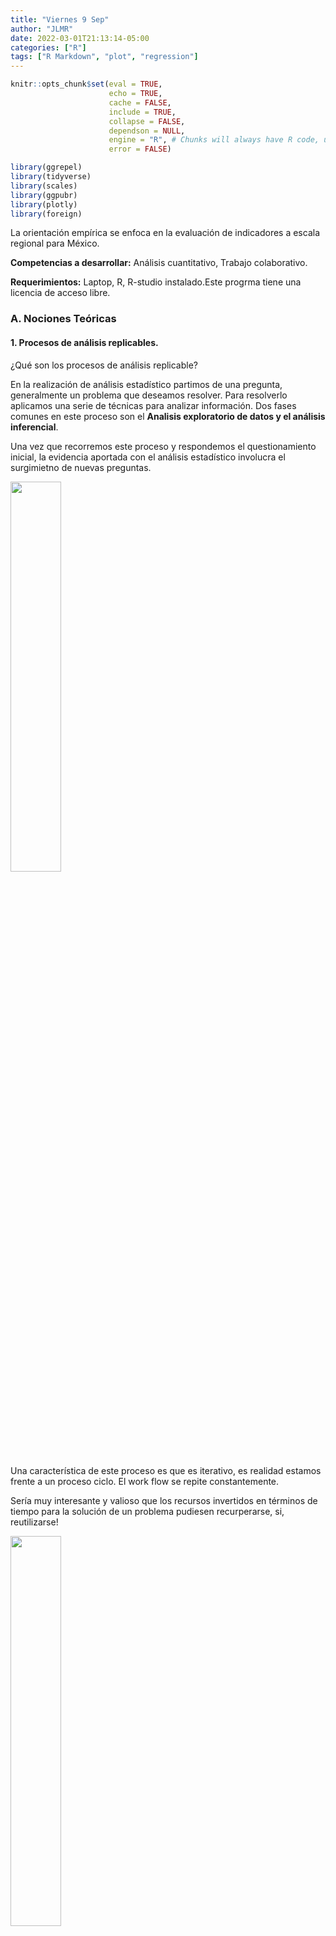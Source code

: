 ```yaml
---
title: "Viernes 9 Sep"
author: "JLMR"
date: 2022-03-01T21:13:14-05:00
categories: ["R"]
tags: ["R Markdown", "plot", "regression"]
---
```




```r
knitr::opts_chunk$set(eval = TRUE, 
                      echo = TRUE, 
                      cache = FALSE,
                      include = TRUE,
                      collapse = FALSE,
                      dependson = NULL,
                      engine = "R", # Chunks will always have R code, unless noted
                      error = FALSE)                     

```



```r

library(ggrepel)
library(tidyverse)
library(scales)
library(ggpubr)
library(plotly)
library(foreign)
```



La orientación empírica se enfoca en la evaluación de indicadores a escala regional para México.

**Competencias a desarrollar:** Análisis cuantitativo, Trabajo colaborativo.

**Requerimientos:**  Laptop,  R, R-studio instalado.Este progrma tiene una licencia de acceso libre. 


### A. Nociones Teóricas

#### 1. Procesos de análisis replicables.

¿Qué son los procesos de análisis replicable?

En la realización de análisis estadístico  partimos de una pregunta, generalmente un problema que deseamos resolver. Para resolverlo aplicamos una serie de técnicas para analizar información. Dos fases comunes en  este proceso son el **Analisis exploratorio de datos y el análisis inferencial**.   

Una vez que recorremos este proceso y respondemos el questionamiento inicial, la evidencia aportada con el análisis estadístico involucra el surgimietno de nuevas preguntas.

![](/images/blog/q.jpeg){width=40%}


Una característica de este proceso es que es iterativo, es realidad estamos frente a un proceso ciclo. El work flow se repite constantemente. 

Sería muy interesante y valioso que los recursos invertidos en términos de tiempo para la solución de un problema pudiesen recurperarse, si, reutilizarse! 

![](/images/blog/recycle.png){width=40%}


De esta forma optimizariamos el uso de nuestros recursos. 

La forma de hacer este uso óptimo en términos de análisis estadístico de datos es utilizando proceso **replicables**.

Piense en las operaciones que comunmente se hacen en *Excel* por ejemplo. Una vez que se finaliza con una estimación se guarda el archivo y cuando se require hacer un análisis nuevo se abre otro archivo a pesar de que se usan funciones similares para aproximar el cálculo se trabaja doble ya que no se tiene un registro que documente nuestro trabajo paso a paso.

A media que se hacen análisis de mayor complejidad o con un volumen de datos de mayor escala, se hace evidente la necesidad de documentar el proceso de análisis para su repoducción futura. 

El entorno de análisis con plataformas como **R studio** esta diseñado explicitamente para permitir la **replicabilidad** del proceso de análisis. 

#### 1.2 RStudio vs. STATA, SPSS y EXCEL.

![](/images/blog/logos.jpeg){width=80%}
La principal ventaja de **R** sobre otros paquetes disponibles en el mercado actualmente es la flexibilidad del entorno *OPEN SOURCE*. Una gran comunidad de usuarios, desarrolla y comparte las herramientas que integran R de foma contínua.

Otra ventajas incluyen: 

+ Integración de código  (lenguaje R).
    
+ Explicitamente incorpora la perspectiva de análisis estadístico y  permite la representación gráfica dinámica (ej. Shiny apps).
    
+ Generación de reportes endiversos formatos, como HTML, PDF,etc.No solo word.

+ Manejo de grandes volumenes de datos (base de datos que contienen millones de registros (individuos, observaciones...)

+ Plataforma que permite  utilizar herramientaspara visualización (ej.paquete ggplot2)

[Ejemplos de uso de R para análisis estadístico](https://insight4health.netlify.app/)

### Algunas consideraciones preeliminares sobre R.

## IDE 

R es un lenguaje que nos permite hablar con la computadora, en analogía con cualquier lenguaje, como aprenderemos existen **sustantivos**, estos son los objetos (data frames o conjunto de adtos),  las funciones pueden entenderse como **verbos** y sus argumentos como **adverbios**.

Estamos aprendiendo un lenguaje para comunicarnos con nuestra computadora con la finalidad de conducir tareas de análisis de datos. 

En la base del proceso de análisis de datos se encuentra la habilidad para almacenar **grandes cantidades de datos** y tener la capacidad para sustraer estos datos cuando lo necesitamos. 

El resto  de actividades como la **manipulación de los datos**, su **visualización** y el **modelado** son etapas en la secuencia del proceso de análisis. 

## IDE Componentes del entorno de trabajo en R  Studio

El entono de trabajo de **R**, (IDE *Integrated Development Environment*) permite introducción de  código para ejecutar estimaciones. Cuatro secciones principales para trabajo: 



![](/images/blog/IDE.jpg)

![](https://raw.githubusercontent.com/JoseLuisManzanaresRivera/intersemestral-2021/main/public/post/R_IDE2.jpg)


 **Source pane** Permite el registro de los comandos las operaciones utilizadas. (el código utilizado)
 
![](/images/blog/source.jpg)

**Environment** 

![](/images/blog/environment.jpg)

**Console y Terminal pane** Area para  introducir código y  ejecutarlo.

![](/images/blog/console.jpg)

**Viewer**


![](/images/blog/viewer.jpg)


A medida que avanzamos con el aprendizaje de la implementación en R aprenderemos a manejar elementos en el entorno de R como: **los objetos**, **tipos de datos**,  **notación**, **funciones**, etc.,

### Instalación de Paquetes.

Estos se integran por  funciones que se han construido por miembros de la comunidad, nos permiten realizar operaciones concretas así como estimar procedimientos estadisticos de diverso gado de complejidad.
Para poder utilizar estos paquetes es necesario instalarlos y activarlos en el espacio de trabajo usando el menú Install y Packages. Área inferior izquierda. La siguiente figura muestra el menú para instalarlos.


![](/images/blog/Packages.jpg)


Alternativamente podemos utilizar la línea de comandos para hacer la instalación usando la función: `install.packages("ggplot2")`.

Un paquete básico es `tidyverse` este es una colección de funciones y es útil para realizar  tareas de análisis de datos e incluye herramientas  para visualización como `ggplot`. 

Una vez que tenemos el paquete que necesitamos instalado, lo activamos con la función  `library()`.


Una via básica de consulta para conocer los propósiots y los paramétros necesarios para las diferentes funciones para anáisis,  es la documentación de ayuda. Esto se hace anteponiendo un signo $?$  al nombre de la función.   Ej. `?mutate`. *IMPORTANTE*, la libreria que contiene la funcion debe estar actualmente activa para poder acceder a la documentación solicitada. 


### Consideraciones a recordar sobre los tipos de variables  clases y tipo de atributos.

- Numeric

- Strings 

- Factors

Esta clase se permite almacenar información categórica,  datos que son categóricos por ejemeplo los estados de la república mexicana, sabemos que son 32 y pueden ser almacenados como un vector de factores, en una variable categórica. 

El vector sexo con valores c("Mujer","Hombre"), igual es de clase factor. Un conjunto de rangos de edad por ejemplo con factores en un vector como grupo_e<-C(1,2,3,4)  para 1:0-12 años, 2:13-24, 3:25-34 y 4 35-64 años. 

Estas variables se pueden representar con vectores de clase factor. Esencialmente un factor es una categoría. Note que  no son variables cuyo orden o magnitud sea de terminante. Por ejemplo en el vector sexo  el 2: Mujer,  no es más que uno: Hombre. 

Para asignar la clase **factor** a un vector únicamente pasamos la funcion `as.factor()`   del paquete `tidyverse` o bien la *built in* función   `factor()`. R almacenará los datos en un vector de enteros **integer** . R también agregará el atributo **levels** al atributo ya existente **class**.


```r
sexo <- factor(c("masculino", "femenino", "femenino", "masculino"))
typeof(sexo) 
class(sexo) 
attributes(sexo) 
sexo
```


Note que los factores parecen texto pero se comportan como números. Note que R convertirá las strings de texto en factores cuando leemos una base de datos.

Para converitr una variable a  texto  **character strings** solo utilizamos la función `as.character()`

Ejemplo

`as.character(sexo)`


## Objetos


### Listas.

Este objeto, permite almacenar un grupo de vectores, cada elemento de la lista puede ser un vector, a diferencia  del caso de los vectores atómicos en donde se agrupan elementos individuales, en una lista cada "elemento" es un vector y estos puden ser de diferentes tipos, ej. numéricos, character strings, logicos. La función utilizada para crear una lista es `list()`

Ejemplo 


```r
lista<-list(100:130,"R",list(TRUE,FALSE)) 
lista 
```


La flexibilidad de este objeto es una ventaja ya que nos permite contar con una herramienta versátil de almacenamiento para agrupar cualquier objeto. 

### Data frames.

Este tipo de objeto es la versión bi-dimensional de una lista donde las **columnas** son vectores (variables) y cada **renglón** observaciones. Este es el tipo de objeto más útil para realizar el análisis de datos. Podemos pensar en un data frame como el equivalente de R a una hoja de cálculo de excel.

Un data frame agrupa los **vectores en columnas**, de tal forma que cada vector de un data frame puede contener un tipo de datos específico, pero cada celda dentro un vector tendrá la misma información. Asímismo, los vectores agrupados en un **data frame** son de la misma longitud. La figura siguiente muestra un ejemplo de esta configuración.

Ejemplo 1

![](/images/blog/dataframe.jpg)

Ejemplo 2

![](/images/blog/dataframe2.jpg)

*Ejemplo.** 

Cargamos un data frame (df) con la función read.csv(). Este df  esta alojado en un archivo de texto separado por comas **commas separeted values**  (.csv) nombrado **ebc15.csv** en la ruta indicada entre comillas: **"C:/Users/..."**. 
```r

egresos<-"https://raw.githubusercontent.com/bordercode/STATISTICS-I-MDR/main/content/english/blog/egresosBC15.csv"

ebc15<-read.csv(egresos)%>%
  select(-X) 


names(ebc15)
glimpse(ebc15)
str(ebc15)
class(ebc15)
```

Este contiene información de egresos hospitalarios. Note que contiene 5 vectores (variables). Hemos  utilizado la función `glimpse()` del paquete `tidyverse`  para conocer el tipo de vectores almacenados en el DF y una función alternativa para conocer esta información  mediante la función `str()` structure.

Note que la clase del objeto `ebc15` es data.frame. También hemos extraído con la función `names()` los nombres de los vectores contenidos en el df.


## Scripts

Para evitar escribir todo el análisis nuevamente, el *work flow* recomendado en **R** es trabajar con **scripts**, estos son archivos de texto en donde almacenamos todo el código utilizado en nuestro análisis.

Aún mejor si deseamos podemos almacenar el código en un archivo R Markdown  [R Markdown](https://rmarkdown.rstudio.com/), lo que nos permite la flexibilidad de crear el resultado del análisis en diversos formatos incluido html. Sí, una página web para consultarla en internet que podemos alojar en servidores como [Netlify](https://www.netlify.com/) o repositorios como [Github](https://github.com/) y publicar el contenido usando **githubweb pages** .

![](/images/blog/scripts.jpg)

Una vez que almacenamos el código en un script podemos ejecutar cada linea de este código (just hit enter en frente de la linea de código a ejecutar), seleccionar una porción  (y lo ejecutamos con ctr+enter) o bien ejecturar todo el **code chunk** (como le decimos en la comunidad **R** a las porciones de código de un script.) utilizando la función **Run** del menú superior. 


### Creación de objetos y lectura de archivos

Ara iniciar el análisis de datos cargamos una base que puede presentarse en una variaedad de formatos (uno muy comun es .csv ) o bien Podemos crear un objeto (ej. un dataframe o una lista de variables) en R y almacenarlo para su análisis, para lo cual asignamos un nombre usando el simbolo $<-$ y tenemos  los datos almacenados en la memoria, a esto le denominamos objetos. El simbolo será el equivalente a el $=$. Se lee igual a...
Esta notación es un estandar en R.

Una vez que nos familizarizamos con la **línea de comando** con facilidad podemos realizar operaciones básicas.


**Note:** Cuando creamos un objeto este aparece en la parte superior derecha en el área de environment

**Ejercicio**

Realice las siguentes operaciones: 

* Elija un número y sume  2. 
* Multipleque el resultado por 3.
* Reste 6 de la respuesta. 

Podemos observar La lista de los objetos activos en el entorno de trabajo usando el comando **ls()**



```r
## Para listar  los objetos disponibles.
ls()
```
Importante: 
**Note:** You can name an object in R almost anything you want, but there are a few rules. First,
a name **cannot start with a number**. Second, a name cannot use some special symbols,
like **^, !, $, @, +, -, /, or * **: Note también que  los nombres son sensibles al uso de mayúsculas. Note que si el nombre asignado ya existe, el nuevo objeto sobre escribirá el objeto anterior.


Ejercicio 


Genere  un **dado virtual:**

```r
1:6
```

Este notación nos permite tener  un lista de números entre 1 y 6, pero es necesario almacenarlos. Para lo cual asignamos un nombre usando el simbolo $<-$ 

```r
Dado<-1:6
Dado
```

**Note:** Cuando creamos un objeto este aparece en la parte superior derecha en el área de environment

![](/images/blog/environment.jpg)


```r
dado<-1:10
dado


dado<-1:6
dado

dice<-1:6
dice
```

¿Qué podemos hacer con el dado?


Comencemos por algunas operaciones aritméticas.


```r
dado-1

dado/2

dado*dado
```

Note que el resultado en cada caso es un vector del mismo tamaño  (en este caso 1x6). Si multiplicamos un vector de un tamaño inferior al primer factor, R replica los valores del vector de menor tamaño hasta alcanzar el tamaño del primero vertor y así aplica la operación para ambos vectores del mismo tamaño. 


Ahora que ya hemos realizado algo de artimética con el dado, veamos como podemos lanzarlo para obtener un número aleatorio. PAra este proposito necesitamos una función. 


## Funciones

Para realizar esta tarea de selección de un número aleatorio, necesitamos una función, en R tener una función es fácil únicamente necesitamos el **nombre** y los **argumentos** (entre paréntesis) sobre los cuales se aplicará dicha función. Algunos ejemplos de funciones disponibles de forma automática en R, incluyen :

```r
round(5.8)

round(3.1416)

factorial(3)
```

Los datos que pasamos en la función los denominamos **argumentos**. Estos pueden ser datos, funciones o resultados de otras funciones. 

Ejemplo: 

```r
mean(1:6)

mean(dado)

round(mean(dado))
```

Para nuestro propósito de obtener un número aleatorio en un lanzamiento de dado, podemos utilizar la funciòn sample, esta toma **dos argumentos**, el vector x y el tamaño de la muestra. 


```r
sample(x=dado,size=1)

sample(x=1:6,size=1)

```

Es posible omitir la etiqueta del argumetno si recordamos que argumento corresponde con la posicion, pero es funciones de mayor tamaño es de ayuda aotar el nombre ya que no siempre recordamos los nombres de todos los argumentos. 

```r
sample(dado,1)

sample(1:6,1)
```




Si necesitamos conocer los nombres de los argumentos de alguna funciòn pasamos el nombre de la funciona la funciòn `args()`, Ejemplo  `args(round)` 


```r
args(round)
```

**Note** que las funciones incluyen valores predeterminados para algunos argumentos, en el caso anterior el valor del argumento *digits* es 0, de modo que si omitimos este argumento, el resultado será el redondeo al entero próximo, sin decimales. 

```r
# Redondeo con dos digitos 
round(3.1416,2)
# Redondeo con un digito
round(3.1416,1)

# redondeo con parametro predeterminado.
round(3.1416)

```
## Muestreo con reemplazo.

Cuando aplicamos la función `sample(dado, size = 2)` notemos que nunca obtenemos dos veces el mismo valor, esto es la función de forma predeterminada considera una muestra aleatoria pero sin reemplazo, para evitar este comportamiento y poder simular el lanzamiento de un dado en realidad en donde podemos obtener por ejemplo el valor 3 y luego otro 3, es necesario inlcuir el argumeto `replace = TRUE`, esto permite que una vez que lanzamos el primer dado, sea posible obtener el mismo valor en el segundo lanzamiento, tal como sucede en el caso real.


```r
sample(dado, size = 2, replace = TRUE)
```

El muestreo con reemplazo es una manera fácil de crear muestras aleatorias simples. POr ejemplo simular correctamente el lanzamiento de un dado en el que obtenemos un numero aleatorio  independiente cada vez. 


Si deseas sumar el valor del dado para los dos lanzamientos, unicametne aplicamos la función de suma y tenemos el resultado de esta simulación con números aleatorios. 

```r
dados <- sample(dado, size = 2, replace = TRUE)
dados

dadosuma<-sum(dados)
dadosuma
```

Qué pasaria si indicamos el valor de *dados* varias veces, cambiará el valor obtenido cada vez que indicamos el nombre del objeto?

```r
dados

dados

dados 
```

Vemos que no obtenemos una nueva muestra aleatoria cada vez que indicamos el nombre del objeto, esto es lo que esperamos ya que una vez que aplicamos una función a un conjunto de argumentos y asignamos un nombre creamos un objeto y al llamarlo obtenemos el  resultado permanentemente.

Si queremos obtener un resultado distinto cada vez que lanzamos el dado podemos especificarlo por medio de una funciòn. 

## Escribe tus propias funciones.


Hasta ahora hemos creado estos objetos:

`dado<-1:6`  

`dados<-(dado,2,replace=TRUE)`

`sum(dados)`

No sería conveniente que escribiésemos estos objetos cada vez que necesitamos el resultado del lanzamiento. Para simplificar este proceso podemos construir una función que haga el trabajo por nosotros de manera automática.

Hagamos una funciòn llama `lanzar()`, esta función nos permitirá tener un el valor nuevo  para cada vez que lancemos los dados, sin tener que reescribir cada objeto. 


**Every function in R has three basic parts:** a **name**, **a body of code**, and **a set of arguments**.

To make your own function, you need to replicate these parts and store them in an R
object, which you can do with the *function* function. To do this, call function() and
follow it with a pair of **braces**, {}:

`mi_función <- function() {}`

```r
lanzar <- function() {
dado <- 1:6
dados <- sample(dado, size = 2, replace = TRUE)
sum(dados)
}

lanzar()
```

## Argumentos

Ahora vamos a incluir  argumentos a nuestra función.
Veamos que sucede cuando incluimos un objeto que no hemos definido, llamémos a este elemento  **tipo**, en lugar del objeto $dado<-1:6$. 

```r
lanzar2 <- function() {
dados <- sample(tipo, size = 2, replace = TRUE)
sum(dados)
}
```

`lanzar2()`

Obtenemos un error: **Error: object 'lanzar2' not found**. esto debido a que no existe el objeto **tipo**.

Este comportamiento de hecho nos permite incluir argumentos, para aplicar la función lo único que necesitamos hacer es indicar este elemento (tipo) como argumento. Al incluir argumentos en nuestra función, podemos en nuestro ejemplo, especificar diferentes tipos de **dados**. 

Recordemos que estamos haciendo dos lanzamientos con un dato de 6 lados, pero podemos especificar otros tipos de dados, como uno con 20 lados, uno con 4 o 3,etc. Esta información la indicamos mediante los argumentos.

```r
lanzar2 <- function(tipo) {
dados <- sample(tipo, size = 2, replace = TRUE)
sum(dados)
}

lanzar2(tipo=1:4)
lanzar2(tipo=1:20)
lanzar2(1:6)
lanzar2(tipo)
```

Note que no es necesario nombrar tipo explicitamente, aunque lo podemos hacer para mayor claridad, esto no es necesario por que  tipo es el único argumento de nuestra función `lanzar2()`.

Note que la función resulta en un Error, cuando no proporcionamos  el argumento tipo  ej. `lanzar2()`. Esto es interesante por que de hecho podemos especificar **argumentos predeterminados** al momento de construir la función de tal forma que podemos dejar vacio este espacio cuando estimamos la función. 

```r
lanzar2 <- function(tipo=1:6) {
dados <- sample(tipo, size = 2, replace = TRUE)
sum(dados)
}

lanzar2()

lanzar2(1:12)
```

Ahora cuando llamamos la función, obtenemos la información solicitada!

Ahora es posible proporcionar un tipo de dado particular cada vez que lanzamos el dado o bien si preferimos dejar el argumento en blanco y la función aplicará el valor predeterminado para el argumento tipo.


En síntesis el proceso para crear una función involucra las siguientes partes:

![](images/blog/Funciones.jpg)



### Frecuencia.
 
 
 
```r
# Defining vector
x <- c(3, 7, 5, 13, 20, 23, 39, 23, 40,
	23, 14, 12, 56, 23, 29, 56, 37,
	45, 1, 25, 8, 56, 56)

# Generate frequency table
y <- table(x)

# Print frequency table
print(y)

```

## Moda

```r

# Defining vector
x <- c(3, 7, 5, 13, 20,  39, 23, 40,
	23, 14, 12, 56, 23, 29, 56, 37,
	45, 1, 25, 8, 56, 56)

# Generate frequency table
y <- table(x)

# Print frequency table
print(y)

# Mode of x

moda <- names(y)[which(y == max(y))]

# Print mode
print(moda)
```

 
### Media

[Notación](https://www.geeksforgeeks.org/central-tendency-in-r-programming/#:~:text=Central%20Tendency%20is%20one%20of,centre%20value%20of%20the%20distribution.)

Ejemplo  2

```r

# Defining vector
x <- c(3, 7, 5, 13, 20, 23, 39, 23, 40, 23, 14, 12, 56, 23)

# Print mean
print(mean(x))
```

### Mediana.

Una medida de tendencia central que es util cuando los datos tienen sesgo, ej. cuando la media y la mediana no son iguales.
 
Ejemplo 3

```r
 # Defining vector
x <- c(3, 7, 5, 13, 20, 23, 39,
	23, 40, 23, 14, 12, 56, 23)

# Print Median
median(x)
```


### Ejempo 1 Estimación de medidas de tendencia central básicas. 

###Datos: Correlación entre Salario medio y participación de la Mujer por categoria de ocupación.



```r

# install.packages("datagovindia")

library(datagovindia)

url<-"https://github.com/bordercode/STATISTICS-I-MDR/blob/main/content/english/blog/graduados.rds?raw=true"

ejercicio_1<-read_rds_from_github(url)

```

#### Carreras más populares por categoria.

```r

theme_set(theme_light())

# Cargamos los datos.
# get data using code chunk above.

graduados<-readRDS("graduados.rds")


# Exploración básica para conocer la estructura.

glimpse(graduados)

# Tipo de estructura de datos: Corte transversal (un momento en el tiempo).

# Con 64 observaciones. 21 variables.  Este formato de observacion por renglon y variable por columna lo denominaresmo -tidy data- o datos organizados con estructura estándar.

# Visualización  Scatter con trend para  4 features.  X= Proporcion mujeres/hombres por categoria, Y=mediana del salario, Categoria en color y otra Categoria en point size.

## Observamos variables numéricas, (denotadas int o dbl según sean numeros enteros o decimales), categóricas (denotadas fct).  Otro tipo de datos que no esta presente paro es comun es chr, (string de texto, ejemplo nombre de países, calles, etc.)


# Alternativa  para conocer la estructura de datos. Desventaja si son muchas variables es una gran tabla. 

str(graduados)

# Medidas de tendencia central y estadistica descriptiva básica.
summary(graduados)


 g<-ggplot(graduados,aes(ShareWomen,Median, color=Area,size=Sample_size, label=Major))+
  geom_point()+
  geom_smooth(aes(group=1),method = "lm")+
  expand_limits(y=0)+
  scale_color_brewer(palette="Dark2")+
  scale_y_continuous(labels=dollar_format())+
  scale_x_continuous(labels=percent_format())+
  labs(x="Mujeres/Hombres", y="Salario Medio  US$")+
    theme(legend.position="botton")
  
  ggplotly(g)

```
